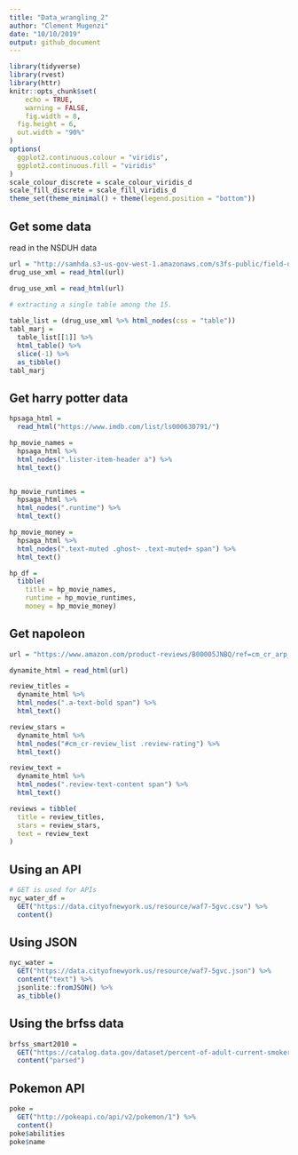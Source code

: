 ```yaml
---
title: "Data_wrangling_2"
author: "Clement Mugenzi"
date: "10/10/2019"
output: github_document
---
```


```r
library(tidyverse)
library(rvest)
library(httr)
knitr::opts_chunk$set(
	echo = TRUE,
	warning = FALSE,
	fig.width = 8, 
  fig.height = 6,
  out.width = "90%"
)
options(
  ggplot2.continuous.colour = "viridis",
  ggplot2.continuous.fill = "viridis"
)
scale_colour_discrete = scale_colour_viridis_d
scale_fill_discrete = scale_fill_viridis_d
theme_set(theme_minimal() + theme(legend.position = "bottom"))
```


## Get some data


read in the NSDUH data
```r
url = "http://samhda.s3-us-gov-west-1.amazonaws.com/s3fs-public/field-uploads/2k15StateFiles/NSDUHsaeShortTermCHG2015.htm"
drug_use_xml = read_html(url)

drug_use_xml = read_html(url) 

# extracting a single table among the 15.
  
table_list = (drug_use_xml %>% html_nodes(css = "table")) 
tabl_marj =
  table_list[[1]] %>% 
  html_table() %>% 
  slice(-1) %>% 
  as_tibble()
tabl_marj
```



## Get harry potter data

```r
hpsaga_html = 
  read_html("https://www.imdb.com/list/ls000630791/")
```


```r
hp_movie_names = 
  hpsaga_html %>% 
  html_nodes(".lister-item-header a") %>% 
  html_text()


hp_movie_runtimes = 
  hpsaga_html %>% 
  html_nodes(".runtime") %>% 
  html_text()

hp_movie_money = 
  hpsaga_html %>% 
  html_nodes(".text-muted .ghost~ .text-muted+ span") %>% 
  html_text()

hp_df = 
  tibble(
    title = hp_movie_names,
    runtime = hp_movie_runtimes,
    money = hp_movie_money)

```



## Get napoleon

```r
url = "https://www.amazon.com/product-reviews/B00005JNBQ/ref=cm_cr_arp_d_viewopt_rvwer?ie=UTF8&reviewerType=avp_only_reviews&sortBy=recent&pageNumber=1"

dynamite_html = read_html(url)

review_titles = 
  dynamite_html %>%
  html_nodes(".a-text-bold span") %>%
  html_text()

review_stars = 
  dynamite_html %>%
  html_nodes("#cm_cr-review_list .review-rating") %>%
  html_text()

review_text = 
  dynamite_html %>%
  html_nodes(".review-text-content span") %>%
  html_text()

reviews = tibble(
  title = review_titles,
  stars = review_stars,
  text = review_text
)
```


## Using an API

```r
# GET is used for APIs
nyc_water_df = 
  GET("https://data.cityofnewyork.us/resource/waf7-5gvc.csv") %>% 
  content()
```

## Using JSON

```r
nyc_water = 
  GET("https://data.cityofnewyork.us/resource/waf7-5gvc.json") %>% 
  content("text") %>%
  jsonlite::fromJSON() %>%
  as_tibble()
```

## Using the brfss data

```r
brfss_smart2010 = 
  GET("https://catalog.data.gov/dataset/percent-of-adult-current-smokers-by-sex-and-race-ethnicity-1995-2010") %>% 
  content("parsed")
```

## Pokemon API

```r
poke = 
  GET("http://pokeapi.co/api/v2/pokemon/1") %>%
  content()
poke$abilities
poke$name
```
















